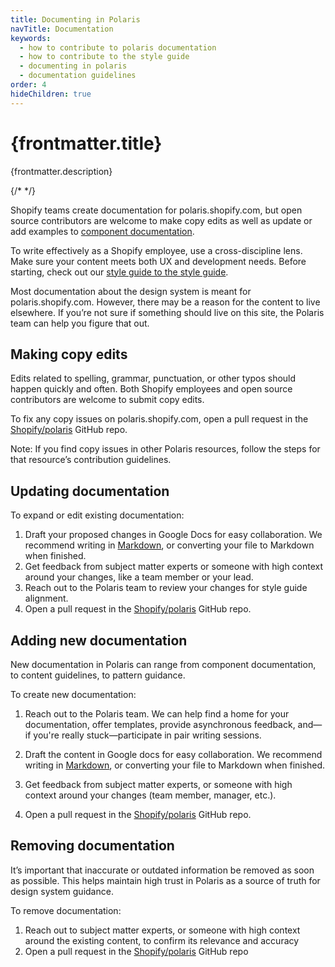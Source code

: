 ```yaml
---
title: Documenting in Polaris
navTitle: Documentation
keywords:
  - how to contribute to polaris documentation
  - how to contribute to the style guide
  - documenting in polaris
  - documentation guidelines
order: 4
hideChildren: true
---
```


# {frontmatter.title}

<Lede>{frontmatter.description}</Lede>

{/* <Subnav /> */}

Shopify teams create documentation for polaris.shopify.com, but open source contributors are welcome to make copy edits as well as update or add examples to [component documentation](/contributing/components).

To write effectively as a Shopify employee, use a cross-discipline lens. Make sure your content meets both UX and development needs. Before starting, check out our [style guide to the style guide](https://docs.google.com/document/d/1zVDsHIWhoir2svRjdtSdRbD_ruTz3K1nAJcQLGPVQwM/edit#heading=h.ni67tdntu9cr).

Most documentation about the design system is meant for polaris.shopify.com. However, there may be a reason for the content to live elsewhere. If you’re not sure if something should live on this site, the Polaris team can help you figure that out.

## Making copy edits

Edits related to spelling, grammar, punctuation, or other typos should happen quickly and often. Both Shopify employees and open source contributors are welcome to submit copy edits.

To fix any copy issues on polaris.shopify.com, open a pull request in the [Shopify/polaris](https://github.com/Shopify/polaris) GitHub repo.

Note: If you find copy issues in other Polaris resources, follow the steps for that resource’s contribution guidelines.

## Updating documentation

To expand or edit existing documentation:

1. Draft your proposed changes in Google Docs for easy collaboration. We recommend writing in [Markdown](https://www.markdownguide.org/cheat-sheet/), or converting your file to Markdown when finished.
2. Get feedback from subject matter experts or someone with high context around your changes, like a team member or your lead.
3. Reach out to the Polaris team to review your changes for style guide alignment.
4. Open a pull request in the [Shopify/polaris](https://github.com/Shopify/polaris) GitHub repo.

## Adding new documentation

New documentation in Polaris can range from component documentation, to content guidelines, to pattern guidance.

To create new documentation:

1. Reach out to the Polaris team. We can help find a home for your documentation, offer templates, provide asynchronous feedback, and—if you're really stuck—participate in pair writing sessions.

2. Draft the content in Google docs for easy collaboration. We recommend writing in [Markdown](https://www.markdownguide.org/cheat-sheet/), or converting your file to Markdown when finished.
3. Get feedback from subject matter experts, or someone with high context around your changes (team member, manager, etc.).
4. Open a pull request in the [Shopify/polaris](https://github.com/Shopify/polaris) GitHub repo.

## Removing documentation

It’s important that inaccurate or outdated information be removed as soon as possible. This helps maintain high trust in Polaris as a source of truth for design system guidance.

To remove documentation:

1. Reach out to subject matter experts, or someone with high context around the existing content, to confirm its relevance and accuracy
2. Open a pull request in the [Shopify/polaris](https://github.com/Shopify/polaris) GitHub repo
